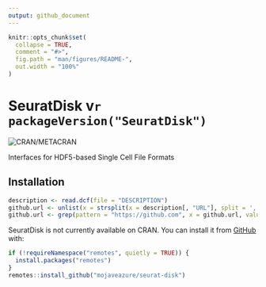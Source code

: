 ```yaml
---
output: github_document
---
```


<!-- README.md is generated from README.Rmd. Please edit that file -->

```r
knitr::opts_chunk$set(
  collapse = TRUE,
  comment = "#>",
  fig.path = "man/figures/README-",
  out.width = "100%"
)
```

# SeuratDisk v`r packageVersion("SeuratDisk")`

<!-- badges: start -->
![CRAN/METACRAN](https://img.shields.io/cran/v/SeuratDisk)
<!-- badges: end -->

Interfaces for HDF5-based Single Cell File Formats

## Installation

```r
description <- read.dcf(file = "DESCRIPTION")
github.url <- unlist(x = strsplit(x = description[, "URL"], split = ', '))
github.url <- grep(pattern = "https://github.com", x = github.url, value = TRUE)[1]
```

SeuratDisk is not currently available on CRAN.
You can install it from [GitHub](`r github.url`) with:

``` r
if (!requireNamespace("remotes", quietly = TRUE)) {
  install.packages("remotes")
}
remotes::install_github("mojaveazure/seurat-disk")
```
